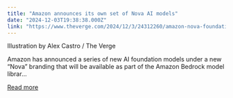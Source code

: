 ```yaml
---
title: "Amazon announces its own set of Nova AI models"
date: "2024-12-03T19:38:38.000Z"
link: "https://www.theverge.com/2024/12/3/24312260/amazon-nova-foundation-ai-models-anthropic"
---
```


Illustration by Alex Castro / The Verge
    

  
Amazon has announced a series of new AI foundation models under a new “Nova” branding that will be available as part of the Amazon Bedrock model librar...

[Read more](https://www.theverge.com/2024/12/3/24312260/amazon-nova-foundation-ai-models-anthropic)
